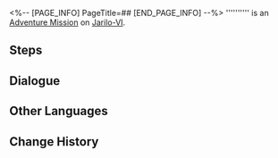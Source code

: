 <%-- [PAGE_INFO]
PageTitle=##
[END_PAGE_INFO] --%>
{{Stub|Dialogue.}}
{{Mission Infobox
|id            = 4040161
|title         = 
|image         = <!--Mission .png-->
|type          = Adventure
|event_name    = 
|chapter       = 
|requirements  = {{cx}}<!--Hidden Mission ID 4040160--> completed
|summary       = <!--official mission summary from Fate's Atlas-->
|characters    = Trailblazer
|startLocation = [[Jarilo-VI]] - [[Administrative District]]
|world         = Jarilo-VI
|area          = Administrative District
|prev          = 
|next          = 
|rewards       = Trash*3
}}
'''''''''' is an [[Adventure Mission]] on [[Jarilo-VI]].

==Steps==


<!--
==Gameplay Notes==

--><!--
==Trial Character==

-->
==Dialogue==
{{Stub Dialogue}}

{{Dialogue End}}

==Other Languages==
{{Other Languages
|en   = 
|zhs  = 
|zht  = 
|ja   = 
|ko   = 
|es   = 
|fr   = 
|ru   = 
|th   = 
|vi   = 
|de   = 
|id   = 
|pt   = 
}}

==Change History==
{{Change History|1.0}}
